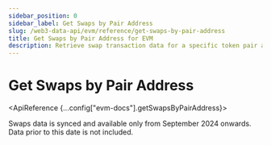 ```yaml
---
sidebar_position: 0
sidebar_label: Get Swaps by Pair Address
slug: /web3-data-api/evm/reference/get-swaps-by-pair-address
title: Get Swaps by Pair Address for EVM
description: Retrieve swap transaction data for a specific token pair address on EVM chains.
---
```




# Get Swaps by Pair Address <MainnetBadge />

<SolanaApiBanner
  customTitle="Looking for swaps by pair address on Solana?"
  customText="Access swaps by pair address data using our powerful Solana API"
  customButtonText="Explore Solana API"
  customButtonLink="/web3-data-api/solana/reference/get-swaps-by-pair-address"
/>

<ApiReference {...config["evm-docs"].getSwapsByPairAddress}>
  <Admonition type="info" title="Note">
    <p>
      Swaps data is synced and available only from September 2024 onwards. Data
      prior to this date is not included.
    </p>
  </Admonition>
</ApiReference>
